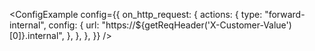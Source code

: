 
<ConfigExample
	config={{
		on_http_request: {
			actions: {
				type: "forward-internal",
				config: {
					url: "https://${getReqHeader('X-Customer-Value')[0]}.internal",
				},
			},
		},
	}}
/>
